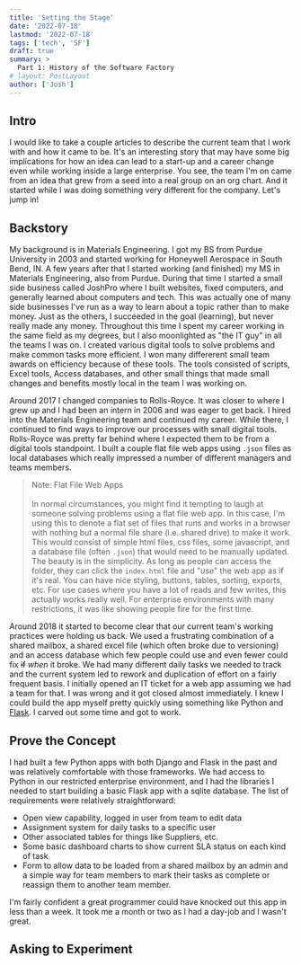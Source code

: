 ```yaml
---
title: 'Setting the Stage'
date: '2022-07-18'
lastmod: '2022-07-18'
tags: ['tech', 'SF']
draft: true
summary: >
  Part 1: History of the Software Factory
# layout: PostLayout
author: ['Josh']
---
```


## Intro

I would like to take a couple articles to describe the current team that I work with and how it came to be. It's an interesting story that may have some big implications for how an idea can lead to a start-up and a career change even while working inside a large enterprise. You see, the team I'm on came from an idea that grew from a seed into a real group on an org chart. And it started while I was doing something very different for the company. Let's jump in!

## Backstory

My background is in Materials Engineering. I got my BS from Purdue University in 2003 and started working for Honeywell Aerospace in South Bend, IN. A few years after that I started working (and finished) my MS in Materials Engineering, also from Purdue. During that time I started a small side business called JoshPro where I built websites, fixed computers, and generally learned about computers and tech. This was actually one of many side businesses I've run as a way to learn about a topic rather than to make money. Just as the others, I succeeded in the goal (learning), but never really made any money. Throughout this time I spent my career working in the same field as my degrees, but I also moonlighted as "the IT guy" in all the teams I was on. I created various digital tools to solve problems and make common tasks more efficient. I won many differerent small team awards on efficiency because of these tools. The tools consisted of scripts, Excel tools, Access databases, and other small things that made small changes and benefits mostly local in the team I was working on.

Around 2017 I changed companies to Rolls-Royce. It was closer to where I grew up and I had been an intern in 2006 and was eager to get back. I hired into the Materials Engineering team and continued my career. While there, I continued to find ways to improve our processes with small digital tools. Rolls-Royce was pretty far behind where I expected them to be from a digital tools standpoint. I built a couple flat file web apps using `.json` files as local databases which really impressed a number of different managers and teams members.

> Note: Flat File Web Apps<br/><br/>In normal circumstances, you might find it tempting to laugh at someone solving problems using a flat file web app. In this case, I'm using this to denote a flat set of files that runs and works in a browser with nothing but a normal file share (i.e. shared drive) to make it work. This would consist of simple html files, css files, some javascript, and a database file (often `.json`) that would need to be manually updated. The beauty is in the simplicity. As long as people can access the folder, they can click the `index.html` file and "_use_" the web app as if it's real. You can have nice styling, buttons, tables, sorting, exports, etc. For use cases where you have a lot of reads and few writes, this actually works really well. For enterprise environments with many restrictions, it was like showing people fire for the first time.

Around 2018 it started to become clear that our current team's working practices were holding us back. We used a frustrating combination of a shared mailbox, a shared excel file (which often broke due to versioning) and an access database which few people could use and even fewer could fix ~~if~~ _when_ it broke. We had many different daily tasks we needed to track and the current system led to rework and duplication of effort on a fairly frequent basis. I initially opened an IT ticket for a web app assuming we had a team for that. I was wrong and it got closed almost immediately. I knew I could build the app myself pretty quickly using something like Python and [Flask](https://palletsprojects.com/p/flask/). I carved out some time and got to work.

## Prove the Concept

I had built a few Python apps with both Django and Flask in the past and was relatively comfortable with those frameworks. We had access to Python in our restricted enterprise environment, and I had the libraries I needed to start building a basic Flask app with a sqlite database. The list of requirements were relatively straightforward:

- Open view capability, logged in user from team to edit data
- Assignment system for daily tasks to a specific user
- Other associated tables for things like Suppliers, etc.
- Some basic dashboard charts to show current SLA status on each kind of task
- Form to allow data to be loaded from a shared mailbox by an admin and a simple way for team members to mark their tasks as complete or reassign them to another team member.

I'm fairly confident a great programmer could have knocked out this app in less than a week. It took me a month or two as I had a day-job and I wasn't great.

## Asking to Experiment
